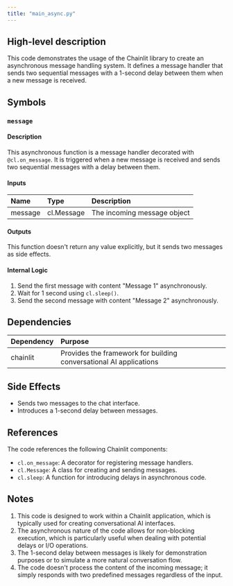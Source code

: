 ```yaml
---
title: "main_async.py"
---
```


## High-level description
This code demonstrates the usage of the Chainlit library to create an asynchronous message handling system. It defines a message handler that sends two sequential messages with a 1-second delay between them when a new message is received.

## Symbols

### `message`
#### Description
This asynchronous function is a message handler decorated with `@cl.on_message`. It is triggered when a new message is received and sends two sequential messages with a delay between them.

#### Inputs
| Name | Type | Description |
|:-----|:-----|:------------|
| message | cl.Message | The incoming message object |

#### Outputs
This function doesn't return any value explicitly, but it sends two messages as side effects.

#### Internal Logic
1. Send the first message with content "Message 1" asynchronously.
2. Wait for 1 second using `cl.sleep()`.
3. Send the second message with content "Message 2" asynchronously.

## Dependencies
| Dependency | Purpose |
|:-----------|:--------|
| chainlit | Provides the framework for building conversational AI applications |

## Side Effects
- Sends two messages to the chat interface.
- Introduces a 1-second delay between messages.

## References
The code references the following Chainlit components:
- `cl.on_message`: A decorator for registering message handlers.
- `cl.Message`: A class for creating and sending messages.
- `cl.sleep`: A function for introducing delays in asynchronous code.

## Notes
1. This code is designed to work within a Chainlit application, which is typically used for creating conversational AI interfaces.
2. The asynchronous nature of the code allows for non-blocking execution, which is particularly useful when dealing with potential delays or I/O operations.
3. The 1-second delay between messages is likely for demonstration purposes or to simulate a more natural conversation flow.
4. The code doesn't process the content of the incoming message; it simply responds with two predefined messages regardless of the input.